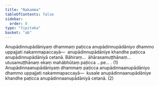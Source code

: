 ```yaml
---
title: "Nakamma"
tableOfContents: false
sidebar:
  order: 8
type: "tipitaka"
basket: "ab"
---
```



<DynamicBreadcrumb />

<Division number="17">

<Paragraph number="2492">
Anupādinnupādāniyaṃ dhammaṃ paṭicca anupādinnupādāniyo dhammo uppajjati nakammapaccayā—  anupādinnupādāniye khandhe paṭicca anupādinnupādāniyā cetanā. Bāhiraṃ…  āhārasamuṭṭhānaṃ…  utusamuṭṭhānaṃ ekaṃ mahābhūtaṃ paṭicca …pe… . (1)
</Paragraph>

<Paragraph number="2493">
Anupādinnaanupādāniyaṃ dhammaṃ paṭicca anupādinnaanupādāniyo dhammo uppajjati nakammapaccayā—  kusale anupādinnaanupādāniye khandhe paṭicca anupādinnaanupādāniyā cetanā. (2)
</Paragraph>
</Division>
